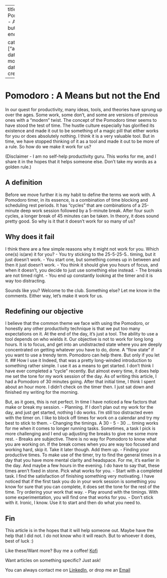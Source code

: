 
---
title: Pomodoro - A means but not the end

categories: ["article"]
date modified: 
date created: 
---
# Pomodoro : A Means but not the End 

In our quest for productivity, many ideas, tools, and theories have sprung up over the ages. Some work, some don’t, and some are versions of previous ones with a “modern” twist. The concept of the Pomodoro timer seems to have stood the test of time. The hustle culture especially has glorified its existence and made it out to be something of a magic pill that either works for you or does absolutely nothing. 
I think it is a very valuable tool. But in time, we have stopped thinking of it as a tool and made it out to be more of a rule. 
So how do we make it work for us?

(Disclaimer - I am no self-help productivity guru. This works for me, and I share it in the hopes that it helps someone else. Don’t take my words as a golden rule.)

## A definition
Before we move further it is my habit to define the terms we work with. A Pomodoro timer, in its essence, is a combination of time blocking and scheduling rest periods. It has “cycles” that are combinations of a 25-minute deep work session followed by a 5-minute break. After four such cycles, a longer break of 45 minutes can be taken.
In theory, it does sound pretty good. So why is it that it doesn’t work for so many of us?

## Why does it fail
I think there are a few simple reasons why it might not work for you. Which one(s) is(are) it for you?
- You try sticking to the 25-5-25-5.. timing, but it just doesn’t work.
- You start one, but something comes up in between and then it just doesn’t work.
- You think it should give you hours of focus, and when it doesn’t, you decide to just use something else instead.
- The breaks are not timed right.
- You end up constantly looking at the timer and it is way too distracting.

Sounds like you? Welcome to the club. Something else? Let me know in the comments. Either way, let’s make it work for us.

## Redefining our objective
I believe that the common theme we face with using the Pomodoro, or honestly any other productivity technique is that we put too many expectations on it. At the end of the day, it’s just a tool. The ability to use a tool depends on who wields it. 
Our objective is not to work for long long hours. It is to focus, and get into an undistracted state where you are deeply concentrated on getting whatever you have to do, done. A “flow state” if you want to use a trendy term. 
Pomodoro can help there. But only if you let it.
## How I use it
Indeed, that was a pretty long-winded introduction to something rather simple. I use it as a means to get started. I don’t think I have ever completed a “cycle” recently. But almost every time, it does help me set the tone for my work session of the day.
As of writing this article, I had a Pomodoro of 30 minutes going. After that initial time, I think I spent about an hour more. I didn’t check on the timer then. I just sat down and finished my writing for the morning.

But, as it goes, this is not perfect. In time I have noticed a few factors that make or break my session.
- Planning. If I don’t plan out my work for the day, and just get started, nothing I do works. I’m still too distracted even with the timer on. I like to block off times for work on a calendar and try my best to stick to them. 
- Changing the timings. A 30 - 5 - 30 … timing works for me when it comes to longer running tasks. Sometimes, a task I pick is more challenging and I end up adjusting the breaks to give me some more rest.
- Breaks are subjective. There is no way for Pomodoro to know what you are working on. If the break comes when you are way too focused and working hard, skip it. Take it later though. Add them up.
- Finding your productive times. To make use of the timer, try to find the general times in a day that you have more mental clarity and headspace. For me, it’s earlier in the day. And maybe a few hours in the evening. I do have to say that, these times aren’t fixed in stone. Pick what works for you.
- Start with a completed task. I find the satisfaction of finishing something very motivating. I have noticed that if the first task you do in your work session is something you know for sure that you can complete, it does set the tone for the rest of the time. Try ordering your work that way.
- Play around with the timings. With some experimentation, you will find one that works for you.
- Don’t stick with it. Ironic, I know. Use it to start and then do what you need to.

## Fin
This article is in the hopes that it will help someone out. Maybe have the help that I did not. I do not know who it will reach. But to whoever it does, best of luck :)

Like these/Want more? Buy me a coffee! [Kofi](https://ko-fi.com/subhadityamukherjee)

Want articles on something specific? Just ask!

You can always contact me on [LinkedIn](https://www.linkedin.com/in/subhaditya-mukherjee-a36883100), or drop me an [Email](mailto:msubhaditya@gmail.com)



